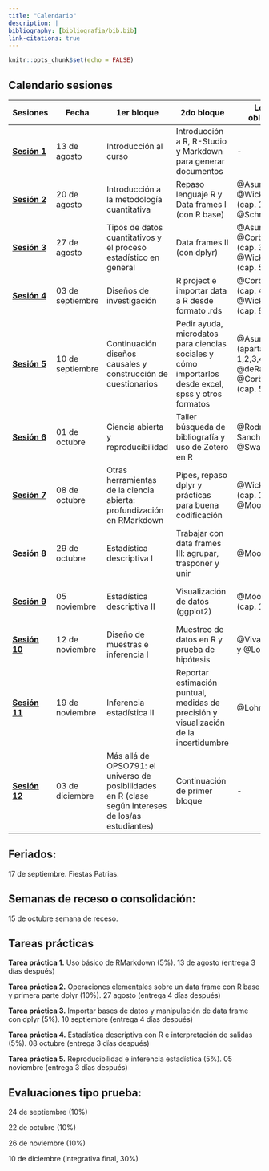 ```yaml
---
title: "Calendario"
description: |
bibliography: [bibliografia/bib.bib]
link-citations: true
---
```


```r
knitr::opts_chunk$set(echo = FALSE)
```


## Calendario sesiones

|  Sesiones | Fecha  |  1er bloque | 2do bloque | Lectura obligatoria  | Lectura complementaria |
|---|---|---|---|---|---|
| [**Sesión 1**]()  |  13 de agosto | Introducción al curso | Introducción a R, R-Studio y Markdown para generar documentos | - | - |   
| [**Sesión 2**]() | 20 de agosto | Introducción a la metodología cuantitativa | Repaso lenguaje R y Data frames I (con R base)  |  @Asun2006a, @Wickham2021 (cap. 1 y 2) y @Schmitter2013 | @Corbetta2007 (cap. 1 y 2)  |
| [**Sesión 3**]()|  27 de agosto | Tipos de datos cuantitativos y el proceso estadístico en general | Data frames II (con dplyr) |  @Asun2006a, @Corbetta2007 (cap. 3)  y @Wickham2021 (cap. 5) | @Agresti2018 (cap. 1 y 2)  |
| [**Sesión 4**]() |  03 de septiembre | Diseños de investigación | R project e importar data a R desde formato .rds |  @Corbetta2007 (cap. 4) y @Wickham2021 (cap. 8) | @Babbie2014 (cap. 8)  |  |
| [**Sesión 5**]() |  10 de septiembre | Continuación diseños causales y construcción de cuestionarios | Pedir ayuda, microdatos para ciencias sociales y cómo importarlos desde excel, spss y otros formatos| @Asun2006 (apartados 1,2,3,4,6), @deRada2007 y @Corbetta2007 (cap. 5) | @Babbie2014 (cap. 9) y @Wickham2021 (cap. 11) |
| [**Sesión 6**]() | 01 de octubre | Ciencia abierta y reproducibilidad  | Taller búsqueda de bibliografía y uso de Zotero en R  | @Rodriguez-Sanchez2016, @Swartz2008 | @Breznau2021, @Healy2018 |
 [**Sesión 7**]() | 08 de octubre  | Otras herramientas de la ciencia abierta: profundización en RMarkdown  | Pipes, repaso dplyr y prácticas para buena codificación | @Wickham2021 (cap. 18) y @Moore2005 | [Carr (2021)](https://waterdata.usgs.gov/blog/intro-best-practices/)  |
 [**Sesión 8**]() | 29 de octubre  | Estadística descriptiva I   | Trabajar con data frames III: agrupar, trasponer y unir | @Moore2005 |  @Agresti2018 (cap. 3) |
| [**Sesión 9**]() | 05 noviembre   | Estadística descriptiva II  | Visualización de datos (ggplot2) | @Moore2005 (cap. 1.3 y 2.1) |  @Wickham2021 (cap. 3) y @Agresti2018 (cap. 2) |
| [**Sesión 10**]() | 12 de noviembre   | Diseño de muestras e inferencia I  | Muestreo de datos en R y prueba de hipótesis |  @Vivanco2006 y @Lohr2000  |   |
| [**Sesión 11**]() | 19 de noviembre   | Inferencia estadística II |  Reportar estimación puntual, medidas de precisión y visualización de la incertidumbre  |  @Lohr2000 |  Lumley2020   |
| [**Sesión 12**]() | 03 de diciembre   |  Más allá de OPSO791: el universo de posibilidades en R (clase según intereses de los/as estudiantes)  | Continuación de primer bloque  | -  | -  |


## Feriados:

17 de septiembre. Fiestas Patrias. 

## Semanas de receso o consolidación:

15 de octubre semana de receso.

## Tareas prácticas

**Tarea práctica 1.** Uso básico de RMarkdown (5%).	13 de agosto (entrega 3 días después)

**Tarea práctica 2.**	Operaciones elementales sobre un data frame con R base y primera parte dplyr (10%).	27 agosto (entrega 4 días después)

**Tarea práctica 3.**	Importar bases de datos y manipulación de data frame con dplyr (5%).	10 septiembre (entrega 4 días después)

**Tarea práctica 4.**	Estadística descriptiva con R e interpretación de salidas (5%).	08 octubre (entrega 3 días después)

**Tarea práctica 5.**	Reproducibilidad e inferencia estadística (5%).	05 noviembre (entrega 3 días después)


## Evaluaciones tipo prueba:

24 de septiembre (10%)

22 de octubre (10%)

26 de noviembre (10%)

10 de diciembre (integrativa final, 30%)

